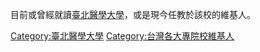 目前或曾經就讀[[臺北醫學大學|臺北醫學大學]]，或是現今任教於該校的維基人。

[[Category:臺北醫學大學|Category:臺北醫學大學]]
[[Category:台灣各大專院校維基人|Category:台灣各大專院校維基人]]